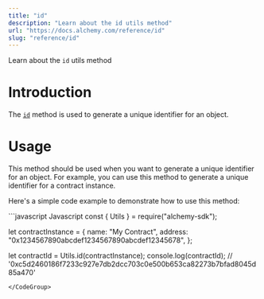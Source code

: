 ```yaml
---
title: "id"
description: "Learn about the id utils method"
url: "https://docs.alchemy.com/reference/id"
slug: "reference/id"
---
```


Learn about the `id` utils method

# Introduction

The [`id`](https://docs.ethers.org/v5/api/utils/hashing/#utils-id) method is used to generate a unique identifier for an object.

# Usage

This method should be used when you want to generate a unique identifier for an object. For example, you can use this method to generate a unique identifier for a contract instance.

Here's a simple code example to demonstrate how to use this method:

<CodeGroup>
  ```javascript Javascript
  const { Utils } = require("alchemy-sdk");

  let contractInstance = {
    name: "My Contract",
    address: "0x1234567890abcdef1234567890abcdef12345678",
  };

  let contractId = Utils.id(contractInstance);
  console.log(contractId); // '0xc5d2460186f7233c927e7db2dcc703c0e500b653ca82273b7bfad8045d85a470'
  ```
</CodeGroup>
